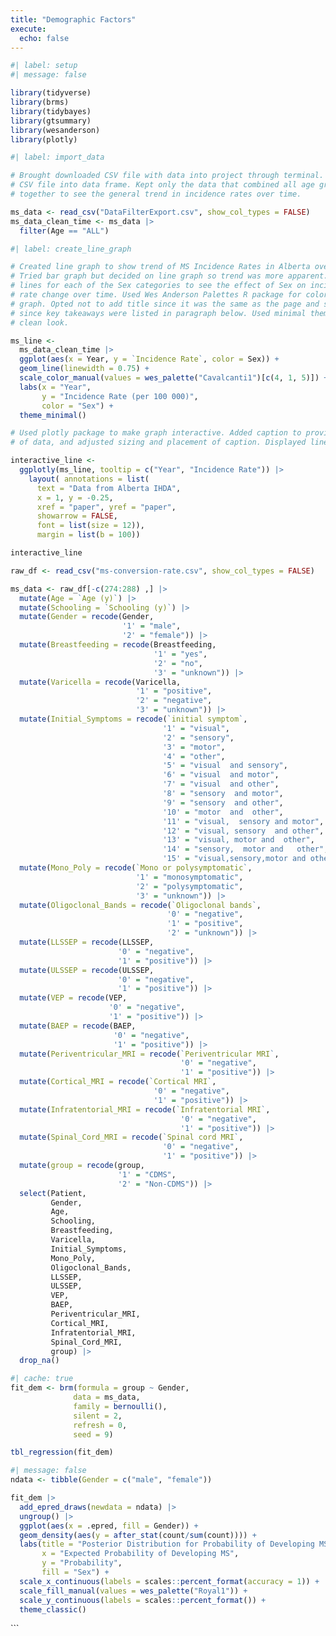```yaml
---
title: "Demographic Factors"
execute: 
  echo: false
---
```


```r
#| label: setup
#| message: false

library(tidyverse)
library(brms)
library(tidybayes)
library(gtsummary)
library(wesanderson)
library(plotly)
```

```r
#| label: import_data

# Brought downloaded CSV file with data into project through terminal. Turned
# CSV file into data frame. Kept only the data that combined all age groups
# together to see the general trend in incidence rates over time.

ms_data <- read_csv("DataFilterExport.csv", show_col_types = FALSE)
ms_data_clean_time <- ms_data |>
  filter(Age == "ALL")
```

```r
#| label: create_line_graph

# Created line graph to show trend of MS Incidence Rates in Alberta over time.
# Tried bar graph but decided on line graph so trend was more apparent. Created
# lines for each of the Sex categories to see the effect of Sex on incidence
# rate change over time. Used Wes Anderson Palettes R package for colors in line
# graph. Opted not to add title since it was the same as the page and subtitle
# since key takeaways were listed in paragraph below. Used minimal theme for
# clean look.

ms_line <-
  ms_data_clean_time |>
  ggplot(aes(x = Year, y = `Incidence Rate`, color = Sex)) +
  geom_line(linewidth = 0.75) +
  scale_color_manual(values = wes_palette("Cavalcanti1")[c(4, 1, 5)]) +
  labs(x = "Year", 
       y = "Incidence Rate (per 100 000)", 
       color = "Sex") +
  theme_minimal()

# Used plotly package to make graph interactive. Added caption to provide source
# of data, and adjusted sizing and placement of caption. Displayed line graph.

interactive_line <- 
  ggplotly(ms_line, tooltip = c("Year", "Incidence Rate")) |>
    layout( annotations = list(
      text = "Data from Alberta IHDA",
      x = 1, y = -0.25,
      xref = "paper", yref = "paper",
      showarrow = FALSE,
      font = list(size = 12)), 
      margin = list(b = 100))

interactive_line
```

```r
raw_df <- read_csv("ms-conversion-rate.csv", show_col_types = FALSE)

ms_data <- raw_df[-c(274:288) ,] |>
  mutate(Age = `Age (y)`) |>
  mutate(Schooling = `Schooling (y)`) |>
  mutate(Gender = recode(Gender,
                         '1' = "male",
                         '2' = "female")) |>
  mutate(Breastfeeding = recode(Breastfeeding,
                                '1' = "yes",
                                '2' = "no",
                                '3' = "unknown")) |>
  mutate(Varicella = recode(Varicella,
                            '1' = "positive",
                            '2' = "negative",
                            '3' = "unknown")) |>
  mutate(Initial_Symptoms = recode(`initial symptom`,
                                  '1' = "visual",
                                  '2' = "sensory",
                                  '3' = "motor",
                                  '4' = "other",
                                  '5' = "visual  and sensory",
                                  '6' = "visual  and motor",
                                  '7' = "visual  and other",
                                  '8' = "sensory  and motor",
                                  '9' = "sensory  and other",
                                  '10' = "motor  and  other",
                                  '11' = "visual,  sensory and motor",
                                  '12' = "visual, sensory  and other",
                                  '13' = "visual, motor and  other",
                                  '14' = "sensory,  motor and   other",
                                  '15' = "visual,sensory,motor and other")) |>
  mutate(Mono_Poly = recode(`Mono or polysymptomatic`,
                            '1' = "monosymptomatic",
                            '2' = "polysymptomatic",
                            '3' = "unknown")) |>
  mutate(Oligoclonal_Bands = recode(`Oligoclonal bands`,
                                   '0' = "negative",
                                   '1' = "positive",
                                   '2' = "unknown")) |>
  mutate(LLSSEP = recode(LLSSEP,
                        '0' = "negative",
                        '1' = "positive")) |>
  mutate(ULSSEP = recode(ULSSEP,
                        '0' = "negative",
                        '1' = "positive")) |>
  mutate(VEP = recode(VEP,
                      '0' = "negative",
                      '1' = "positive")) |>
  mutate(BAEP = recode(BAEP,
                       '0' = "negative",
                       '1' = "positive")) |>
  mutate(Periventricular_MRI = recode(`Periventricular MRI`,
                                      '0' = "negative",
                                      '1' = "positive")) |>
  mutate(Cortical_MRI = recode(`Cortical MRI`,
                                '0' = "negative",
                                '1' = "positive")) |>
  mutate(Infratentorial_MRI = recode(`Infratentorial MRI`,
                                      '0' = "negative",
                                      '1' = "positive")) |>
  mutate(Spinal_Cord_MRI = recode(`Spinal cord MRI`,
                                  '0' = "negative",
                                  '1' = "positive")) |> 
  mutate(group = recode(group,
                        '1' = "CDMS",
                        '2' = "Non-CDMS")) |>
  select(Patient, 
         Gender, 
         Age, 
         Schooling, 
         Breastfeeding, 
         Varicella,
         Initial_Symptoms,
         Mono_Poly,
         Oligoclonal_Bands,
         LLSSEP,
         ULSSEP,
         VEP,
         BAEP,
         Periventricular_MRI,
         Cortical_MRI,
         Infratentorial_MRI,
         Spinal_Cord_MRI,
         group) |> 
  drop_na()
```

```r
#| cache: true
fit_dem <- brm(formula = group ~ Gender,
              data = ms_data,
              family = bernoulli(),
              silent = 2,
              refresh = 0,
              seed = 9)
```

```r
tbl_regression(fit_dem)
```

```r
#| message: false
ndata <- tibble(Gender = c("male", "female"))

fit_dem |>
  add_epred_draws(newdata = ndata) |>
  ungroup() |>
  ggplot(aes(x = .epred, fill = Gender)) + 
  geom_density(aes(y = after_stat(count/sum(count)))) +
  labs(title = "Posterior Distribution for Probability of Developing MS Based on Sex",
       x = "Expected Probability of Developing MS",
       y = "Probability",
       fill = "Sex") +
  scale_x_continuous(labels = scales::percent_format(accuracy = 1)) +
  scale_fill_manual(values = wes_palette("Royal1")) +
  scale_y_continuous(labels = scales::percent_format()) +
  theme_classic()
```
```


